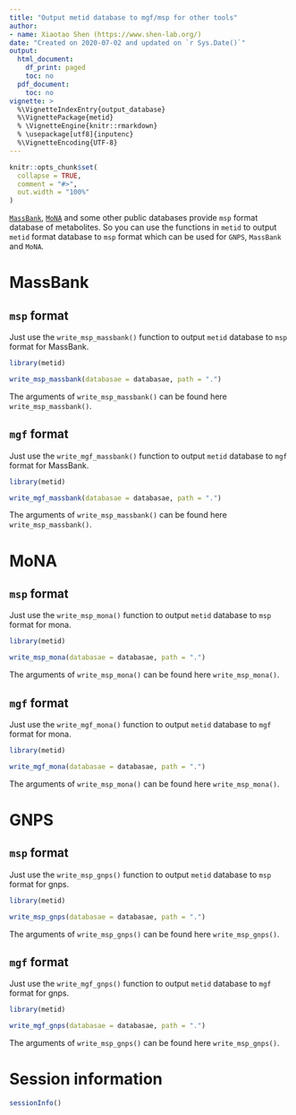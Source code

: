 ```yaml
---
title: "Output metid database to mgf/msp for other tools"
author:
- name: Xiaotao Shen (https://www.shen-lab.org/)
date: "Created on 2020-07-02 and updated on `r Sys.Date()`"
output:
  html_document:
    df_print: paged
    toc: no
  pdf_document:
    toc: no
vignette: >
  %\VignetteIndexEntry{output_database}
  %\VignettePackage{metid}
  % \VignetteEngine{knitr::rmarkdown}
  % \usepackage[utf8]{inputenc}
  %\VignetteEncoding{UTF-8}
---
```


```r
knitr::opts_chunk$set(
  collapse = TRUE,
  comment = "#>", 
  out.width = "100%"
)
```

[`MassBank`](https://massbank.eu/), [`MoNA`](https://mona.fiehnlab.ucdavis.edu/) and some other public databases provide `msp` format database of metabolites. So you can use the functions in `metid` to output `metid` format database to `msp` format which can be used for `GNPS`, `MassBank` and `MoNA`.

# **MassBank**

## `msp` format

Just use the `write_msp_massbank()` function to output `metid` database to `msp` format for MassBank.

```r
library(metid)
```

```r
write_msp_massbank(databasae = databasae, path = ".")
```

The arguments of `write_msp_massbank()` can be found here `write_msp_massbank()`.


## `mgf` format

Just use the `write_mgf_massbank()` function to output `metid` database to `mgf` format for MassBank.

```r
library(metid)
```

```r
write_mgf_massbank(databasae = databasae, path = ".")
```

The arguments of `write_msp_massbank()` can be found here `write_msp_massbank()`.




# **MoNA**

## `msp` format

Just use the `write_msp_mona()` function to output `metid` database to `msp` format for mona.

```r
library(metid)
```

```r
write_msp_mona(databasae = databasae, path = ".")
```

The arguments of `write_msp_mona()` can be found here `write_msp_mona()`.


## `mgf` format

Just use the `write_mgf_mona()` function to output `metid` database to `mgf` format for mona.

```r
library(metid)
```

```r
write_mgf_mona(databasae = databasae, path = ".")
```

The arguments of `write_msp_mona()` can be found here `write_msp_mona()`.


# **GNPS**

## `msp` format

Just use the `write_msp_gnps()` function to output `metid` database to `msp` format for gnps.

```r
library(metid)
```

```r
write_msp_gnps(databasae = databasae, path = ".")
```

The arguments of `write_msp_gnps()` can be found here `write_msp_gnps()`.


## `mgf` format

Just use the `write_mgf_gnps()` function to output `metid` database to `mgf` format for gnps.

```r
library(metid)
```

```r
write_mgf_gnps(databasae = databasae, path = ".")
```

The arguments of `write_msp_gnps()` can be found here `write_msp_gnps()`.

# **Session information**

```r
sessionInfo()
```
